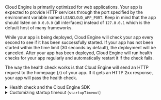 
Cloud Engine is primarily optimized for web applications. Your app is expected to provide HTTP services through the port specified by the environment variable named `LEANCLOUD_APP_PORT`. Keep in mind that the app should listen on `0.0.0.0` (all interfaces) instead of `127.0.0.1` which is the default host of many frameworks.

While your app is being deployed, Cloud Engine will check your app every second to see if it has been successfully started. If your app has not been started within the time limit (30 seconds by default), the deployment will be canceled. After your app has been deployed, Cloud Engine will run health checks for your app regularly and automatically restart it if the check fails.

The way the health check works is that Cloud Engine will send an HTTP request to the homepage (`/`) of your app. If it gets an HTTP 2xx response, your app will pass the health check.

<details>
<summary>Health check and the Cloud Engine SDK</summary>

Cloud Engine will also check `/__engine/1/ping` which is handled by the SDK. If the SDK is integrated correctly, Cloud Engine will not check the homepage (`/`) anymore.

If **<Path to="engine" /> > Manage deployment > Your group > Settings > Cloud functions mode** is set to _Enable_, or if `functionsMode` in `leanengine.yaml` is set to `strict`, Cloud Engine will check if the SDK is integrated correctly. If not, it will consider your app to have failed to start.

</details>

<details>
<summary>Customizing startup timeout (<code>startupTimeout</code>)</summary>

The default timeout for your app to start is 30 seconds. You can change it to any value between 15 and 120 seconds with `leanengine.yaml`:

```yaml title='leanengine.yaml'
startupTimeout: 60
```

</details>
